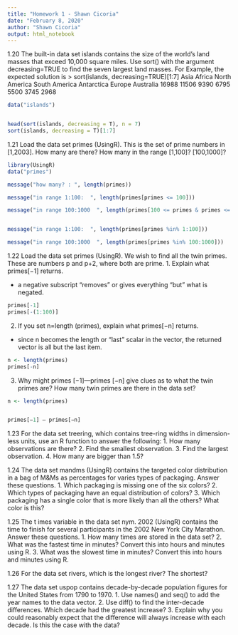 ```yaml
---
title: "Homework 1 - Shawn Cicoria"
date: "February 8, 2020"
author: "Shawn Cicoria"
output: html_notebook
---
```


1.20 The built-in data set islands contains the size of the world’s land masses that exceed 10,000 square miles. Use sort() with the argument decreasing=TRUE to find the seven largest land masses.
For Example, the expected solution is
> sort(islands, decreasing=TRUE)[1:7]
         Asia        Africa North America South America    Antarctica        Europe     Australia 
        16988         11506          9390          6795          5500          3745          2968



```r
data("islands")


head(sort(islands, decreasing = T), n = 7)
sort(islands, decreasing = T)[1:7]

```



1.21 Load the data set primes (UsingR). This is the set of prime numbers in [1,2003]. How many are there? How many in the range [1,100]? [100,1000]?

```r
library(UsingR)
data("primes")


```

```r
message("how many? : ", length(primes))

message("in range 1:100:  ", length(primes[primes <= 100]))

message("in range 100:1000  ", length(primes[100 <= primes & primes <= 1000]))


message("in range 1:100:  ", length(primes[primes %in% 1:100]))

message("in range 100:1000  ", length(primes[primes %in% 100:1000]))

```


1.22 Load the data set primes (UsingR). We wish to find all the twin primes. These are numbers p and p+2, where both are prime.
1. Explain what primes[−1] returns.

- a negative subscript "removes" or gives everything "but" what is negated.


```r
primes[-1]
primes[-(1:100)]

```

2. If you set n=length (primes), explain what primes[−n] returns.

- since n becomes the length or "last" scalar in the vector, the returned vector is all but the last item.

```r
n <- length(primes)
primes[-n]
```




3. Why might primes [−1]—primes [−n] give clues as to what the twin primes are?
How many twin primes are there in the data set?

```r
n <- length(primes)


primes[−1] — primes[−n] 
```


1.23 For the data set treering, which contains tree-ring widths in dimension-less units, use an R function to answer the following:
1. How many observations are there?
2. Find the smallest observation.
3. Find the largest observation.
4. How many are bigger than 1.5?

1.24 The data set mandms (UsingR) contains the targeted color distribution in a bag of M&Ms as percentages for varies types of packaging. Answer these questions.
1. Which packaging is missing one of the six colors?
2. Which types of packaging have an equal distribution of colors?
3. Which packaging has a single color that is more likely than all the others? What color is this?

1.25 The t imes variable in the data set nym. 2002 (UsingR) contains the time to finish for several participants in the 2002 New York City Marathon. Answer these questions.
1. How many times are stored in the data set?
2. What was the fastest time in minutes? Convert this into hours and minutes using R.
3. What was the slowest time in minutes? Convert this into hours and minutes using R.

1.26 For the data set rivers, which is the longest river? The shortest?

1.27 The data set uspop contains decade-by-decade population figures for the United States from 1790 to 1970.
1. Use names() and seq() to add the year names to the data vector.
2. Use diff() to find the inter-decade differences. Which decade had the greatest increase?
3. Explain why you could reasonably expect that the difference will always increase with each decade. Is this the case with the data?
